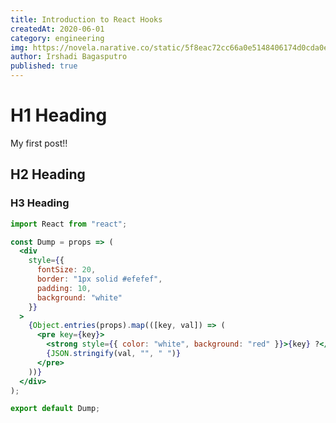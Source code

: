 ```yaml
---
title: Introduction to React Hooks
createdAt: 2020-06-01
category: engineering
img: https://novela.narative.co/static/5f8eac72cc66a0e5148406174d0cda0e/0acdf/hero-2.webp
author: Irshadi Bagasputro
published: true
---
```


# H1 Heading

My first post!!

## H2 Heading

### H3 Heading

```jsx
import React from "react";

const Dump = props => (
  <div
    style={{
      fontSize: 20,
      border: "1px solid #efefef",
      padding: 10,
      background: "white"
    }}
  >
    {Object.entries(props).map(([key, val]) => (
      <pre key={key}>
        <strong style={{ color: "white", background: "red" }}>{key} ?</strong>
        {JSON.stringify(val, "", " ")}
      </pre>
    ))}
  </div>
);

export default Dump;
```
